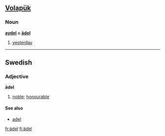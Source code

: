 == [[Volapük]] ==
=== Noun === 

'''[[aydel]] = [[ädel]]''' 

# [[yesterday]]

----

== Swedish ==
{{sv-adj-reg|3=ädl}}
=== Adjective ===
'''ädel'''

#[[noble]]; [[honourable]]

====See also====
*[[adel]]

[[fr:ädel]]
[[fi:ädel]]